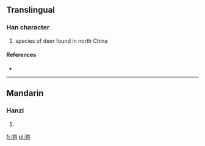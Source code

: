 ==Translingual==

===Han character===
{{Han char|rn=94|rad=犬|as=05|sn=8|four=|canj=大竹心口山 (KHPRU)}}

# species of deer found in north China

====References====
* {{Han ref|kx=0708.240|dkj=20328|dj=1121.080|hdz=21341.080|uh=72CD|ud=29389}}

----

==Mandarin==

===Hanzi===
{{cmn-hanzi|pin=[[páo]] ([[pao2]]), [[xuè]] ([[xue4]])|wg=p'ao<sup>2</sup>, hsüeh<sup>4</sup>}}

# {{defn|Mandarin|sort=犬05}}

[[fr:狍]]
[[pl:狍]]